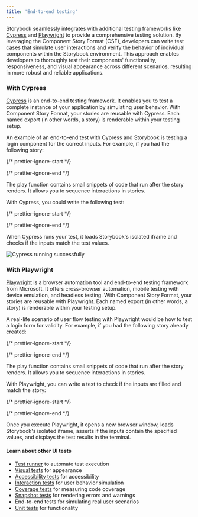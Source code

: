 ```yaml
---
title: 'End-to-end testing'
---
```


Storybook seamlessly integrates with additional testing frameworks like [Cypress](https://www.cypress.io/) and [Playwright](https://playwright.dev/) to provide a comprehensive testing solution. By leveraging the Component Story Format (CSF), developers can write test cases that simulate user interactions and verify the behavior of individual components within the Storybook environment. This approach enables developers to thoroughly test their components' functionality, responsiveness, and visual appearance across different scenarios, resulting in more robust and reliable applications.

### With Cypress

[Cypress](https://www.cypress.io/) is an end-to-end testing framework. It enables you to test a complete instance of your application by simulating user behavior. With Component Story Format, your stories are reusable with Cypress. Each named export (in other words, a story) is renderable within your testing setup.

An example of an end-to-end test with Cypress and Storybook is testing a login component for the correct inputs. For example, if you had the following story:

{/* prettier-ignore-start */}

<CodeSnippets path="login-form-with-play-function.md" usesCsf3 csf2Path="writing-tests/importing-stories-in-tests#snippet-login-form-with-play-function" />

{/* prettier-ignore-end */}

<Callout variant="info" icon="💡">
  The play function contains small snippets of code that run after the story renders. It allows you to sequence interactions in stories.
</Callout>

With Cypress, you could write the following test:

{/* prettier-ignore-start */}

<CodeSnippets path="component-cypress-test.md" />

{/* prettier-ignore-end */}

When Cypress runs your test, it loads Storybook's isolated iframe and checks if the inputs match the test values.

![Cypress running successfully](../_assets/writing-tests/cypress-success-run-tests-optimized.png)

### With Playwright

[Playwright](https://playwright.dev/) is a browser automation tool and end-to-end testing framework from Microsoft. It offers cross-browser automation, mobile testing with device emulation, and headless testing. With Component Story Format, your stories are reusable with Playwright. Each named export (in other words, a story) is renderable within your testing setup.

A real-life scenario of user flow testing with Playwright would be how to test a login form for validity. For example, if you had the following story already created:

{/* prettier-ignore-start */}

<CodeSnippets path="login-form-with-play-function.md" usesCsf3 csf2Path="writing-tests/importing-stories-in-tests#snippet-login-form-with-play-function" />

{/* prettier-ignore-end */}

<Callout variant="info" icon="💡">
  The play function contains small snippets of code that run after the story renders. It allows you to sequence interactions in stories.
</Callout>

With Playwright, you can write a test to check if the inputs are filled and match the story:

{/* prettier-ignore-start */}

<CodeSnippets path="component-playwright-test.md" />

{/* prettier-ignore-end */}

Once you execute Playwright, it opens a new browser window, loads Storybook's isolated iframe, asserts if the inputs contain the specified values, and displays the test results in the terminal.

#### Learn about other UI tests

* [Test runner](./test-runner.md) to automate test execution
* [Visual tests](./visual-testing.md) for appearance
* [Accessibility tests](./accessibility-testing.md) for accessibility
* [Interaction tests](./interaction-testing.md) for user behavior simulation
* [Coverage tests](./test-coverage.md) for measuring code coverage
* [Snapshot tests](./snapshot-testing.md) for rendering errors and warnings
* End-to-end tests for simulating real user scenarios
* [Unit tests](./stories-in-unit-tests.md) for functionality
